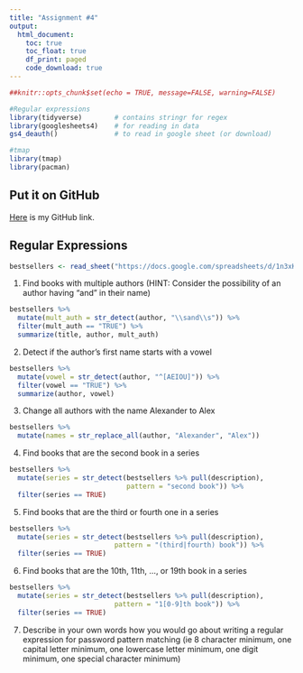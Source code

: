 ```yaml
---
title: "Assignment #4"
output: 
  html_document:
    toc: true
    toc_float: true
    df_print: paged
    code_download: true
---
```


```r
##knitr::opts_chunk$set(echo = TRUE, message=FALSE, warning=FALSE)
```

```r
#Regular expressions
library(tidyverse)        # contains stringr for regex
library(googlesheets4)    # for reading in data
gs4_deauth()              # to read in google sheet (or download)

#tmap
library(tmap)
library(pacman)
```


## Put it on GitHub

[Here](https://github.com/alexdenzler/STAT494_site_Denzler) is my GitHub link.

## Regular Expressions

```r
bestsellers <- read_sheet("https://docs.google.com/spreadsheets/d/1n3xKHK4-t5S73LgxOJVJWT5fMYjLj7kqmYl1LHkpk80/edit?usp=sharing")
```

  1. Find books with multiple authors (HINT: Consider the possibility of an author having “and” in their name)
  
```r
bestsellers %>% 
  mutate(mult_auth = str_detect(author, "\\sand\\s")) %>% 
  filter(mult_auth == "TRUE") %>% 
  summarize(title, author, mult_auth)
```
  
  
  2. Detect if the author’s first name starts with a vowel
  
```r
bestsellers %>% 
  mutate(vowel = str_detect(author, "^[AEIOU]")) %>% 
  filter(vowel == "TRUE") %>% 
  summarize(author, vowel)
```
  
  3. Change all authors with the name Alexander to Alex
  
```r
bestsellers %>% 
  mutate(names = str_replace_all(author, "Alexander", "Alex"))
```
  
  4. Find books that are the second book in a series

```r
bestsellers %>%
  mutate(series = str_detect(bestsellers %>% pull(description), 
                             pattern = "second book")) %>%
  filter(series == TRUE)
```
  
  
  5. Find books that are the third or fourth one in a series
  
```r
bestsellers %>%
  mutate(series = str_detect(bestsellers %>% pull(description), 
                          pattern = "(third|fourth) book")) %>%
  filter(series == TRUE)
```
  
  6. Find books that are the 10th, 11th, …, or 19th book in a series
  
```r
bestsellers %>%
  mutate(series = str_detect(bestsellers %>% pull(description), 
                          pattern = "1[0-9]th book")) %>%
  filter(series == TRUE)
```
  
  
  7. Describe in your own words how you would go about writing a regular expression for password pattern matching (ie 8 character minimum, one capital letter minimum, one lowercase letter minimum, one digit minimum, one special character minimum)
  
  
  
  
  


